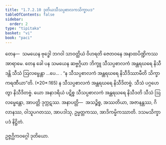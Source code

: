 ```yaml
---
title: "1.7.2.10 ဒုတိယသီသပ္ပစာလကသိက္ခာပဒ"
tableOfContents: false
sidebar:
  order: 2
type: "tipitaka"
basket: "vi"
book: "paci"
---
```



<DynamicBreadcrumb />

<Division number="595" book="paci">

<Paragraph number="1780" book="paci">
တေန—  သမယေန ဗုဒ္ဓေါ ဘဂဝါ သာဝတ္ထိယံ ဝိဟရတိ ဇေတဝနေ အနာထပိဏ္ဍိကဿ အာရာမေ. တေန ခေါ ပန သမယေန ဆဗ္ဗဂ္ဂိယာ ဘိက္ခူ သီသပ္ပစာလကံ အန္တရဃရေ နိသီဒန္တိ သီသံ ဩလမ္ဗေန္တာ …ပေ… .
</Paragraph>

<Paragraph number="1781" book="paci">
<Emphasis>“န သီသပ္ပစာလကံ အန္တရဃရေ နိသီဒိဿာမီတိ သိက္ခာ ကရဏီယာ”</Emphasis>တိ. (*20*:<Emphasis>165</Emphasis>)
</Paragraph>

<Paragraph number="1782" book="paci">
န သီသပ္ပစာလကံ အန္တရဃရေ နိသီဒိတဗ္ဗံ. သီသံ ပဂ္ဂဟေတွာ နိသီဒိတဗ္ဗံ. ယော အနာဒရိယံ ပဋိစ္စ သီသပ္ပစာလကံ အန္တရဃရေ နိသီဒတိ သီသံ ဩလမ္ဗေန္တော, အာပတ္တိ ဒုက္ကဋဿ.
</Paragraph>

<Paragraph number="1783" book="paci">
အနာပတ္တိ—  အသဉ္စိစ္စ, အဿတိယာ, အဇာနန္တဿ, ဂိလာနဿ, ဝါသူပဂတဿ, အာပဒါသု, ဥမ္မတ္တကဿ, အာဒိကမ္မိကဿာတိ.

</Paragraph>
</Division>

<Paragraph number="1784" type="center" book="paci">
ဒသမသိက္ခာပဒံ နိဋ္ဌိတံ.

  
ဥဇ္ဇဂ္ဃိကဝဂ္ဂေါ ဒုတိယော.
</Paragraph>